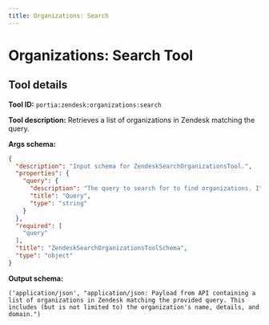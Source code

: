 ```yaml
---
title: Organizations: Search
---
```

<!-- WARNING: This file is auto-generated by generate_tool_docs.py. Do not edit manually. -->


# Organizations: Search Tool

<Intro />

## Tool details
**Tool ID:** `portia:zendesk:organizations:search`

**Tool description:** Retrieves a list of organizations in Zendesk matching the query.

**Args schema:**
```json
{
  "description": "Input schema for ZendeskSearchOrganizationsTool.",
  "properties": {
    "query": {
      "description": "The query to search for to find organizations. It can be a natural language query or use the syntax of the Zendesk API. Organizations support the following keyword fields in Zendesk syntax: `name`, `created`, `notes`, `details`, and `tags`. e.g. 'name:Acme' or 'health'.",
      "title": "Query",
      "type": "string"
    }
  },
  "required": [
    "query"
  ],
  "title": "ZendeskSearchOrganizationsToolSchema",
  "type": "object"
}
```

**Output schema:**
```
('application/json', "application/json: Payload from API containing a list of organizations in Zendesk matching the provided query. This includes (but is not limited to) the organization's name, details, and domain.")
```
